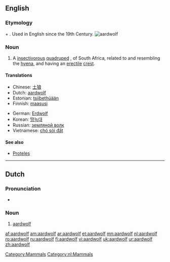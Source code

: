 {{wikisource1911Enc|Aard-wolf}}
==English==
{{wikipedia}}

===Etymology===
{{etyl|af}} {{term|aarde||earth}} + {{term|wolf||wolf}}. Used in English since the 19th Century.
[[Image:Aardwolf.png|thumb|aardwolf]]

===Noun===
{{en-noun|aardwolves}}

# {{zoology}} A [[insectivorous]] [[quadruped]] {{i|[[Proteles cristatus]]}}, of South Africa, related to and resembling the [[hyena]], and having an [[erectile]] [[crest]].

====Translations====
{{trans-top|''Proteles cristatus''}}
* Chinese: [[土狼]]
* Dutch: [[#Dutch|aardwolf]]
* Estonian: [[tsiibethüään]]
* Finnish: [[maasusi]]
{{trans-mid}}
* German: [[Erdwolf]]
* Korean: [[땅늑대]]
* Russian: [[земляной волк]]
* Vietnamese: [[chó sói đất]]
{{trans-bottom}}

====See also====
* [[Proteles]]

[[Category:Mammals]]

----

==Dutch==

===Pronunciation===
* {{audio|Nl-aardwolf.ogg|audio}}

===Noun===
{{nl-noun|g=m|aardwolven|aardwolfje}}

# [[#English|aardwolf]]

[[Category:nl:Mammals]]

[[af:aardwolf]]
[[am:aardwolf]]
[[ar:aardwolf]]
[[et:aardwolf]]
[[mn:aardwolf]]
[[nl:aardwolf]]
[[ro:aardwolf]]
[[ru:aardwolf]]
[[fi:aardwolf]]
[[vi:aardwolf]]
[[uk:aardwolf]]
[[ur:aardwolf]]
[[zh:aardwolf]]